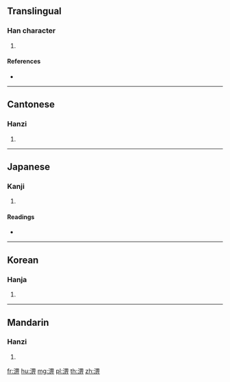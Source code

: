 {{character info/new}}
==Translingual==

===Han character===
{{Han char|rn=85|rad=水|as=08|sn=11|four=36121|canj=EWML|ids=⿰氵畀}}

# {{defn|Han|sort=水08}}

====References====
* {{Han ref|kx=0630.130|dkj=17655|dj=1032.130|hdz=31649.050|uh=6DE0|ud=28128|bh=D5ED|bd=54765}}

----

==Cantonese==

===Hanzi===
{{yue-hanzi|jyut=|y=pei3}}

# {{defn|lang=yue|sort=水08}}

----

==Japanese==

===Kanji===
{{ja-kanji|grade=|rs=水08}}

# {{defn|lang=ja|sort=水08}}

====Readings====
* {{ja-readings|on=[[ひ]] (hi), [[へい]] (hei), [[はい]] (hai)|kun=}}

----

==Korean==

===Hanja===
{{ko-hanja|hangeul=비|eumhun=|rv=bi|mr=pi|y=pi}}

# {{defn|lang=ko|sort=水08}}

----

==Mandarin==

===Hanzi===
{{cmn-hanzi|pin=[[pì]] ([[pi4]])|wg=p'i<sup>4</sup>}}

# {{defn|lang=cmn|sort=水08}}

[[fr:淠]]
[[hu:淠]]
[[mg:淠]]
[[pl:淠]]
[[th:淠]]
[[zh:淠]]